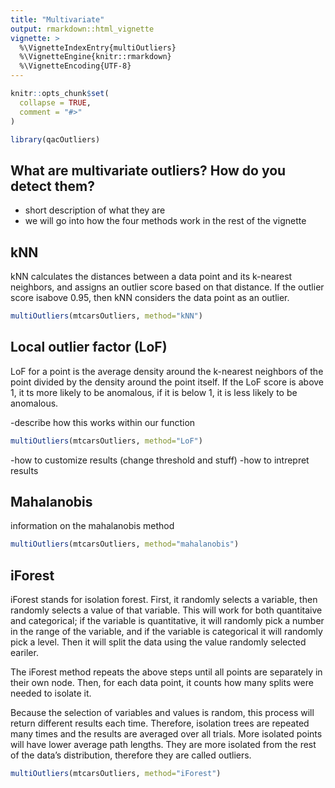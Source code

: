 ```yaml
---
title: "Multivariate"
output: rmarkdown::html_vignette
vignette: >
  %\VignetteIndexEntry{multiOutliers}
  %\VignetteEngine{knitr::rmarkdown}
  %\VignetteEncoding{UTF-8}
---
```


```r
knitr::opts_chunk$set(
  collapse = TRUE,
  comment = "#>"
)
```

```r
library(qacOutliers)
```

## What are multivariate outliers? How do you detect them? 

- short description of what they are 
- we will go into how the four methods work in the rest of the vignette

## kNN

kNN calculates the distances between a data point and its k-nearest neighbors, and assigns an outlier score based on that distance. If the outlier score isabove 0.95, then kNN considers the data point as an outlier.

```r
multiOutliers(mtcarsOutliers, method="kNN")
```


## Local outlier factor (LoF)

LoF for a point is the average density around the k-nearest neighbors of the point divided by the density around the point itself. If the  LoF score is above 1, it ts more likely to be anomalous, if it is below 1, it is less likely to be anomalous. 

-describe how this works within our function

```r
multiOutliers(mtcarsOutliers, method="LoF")
```

-how to customize results (change threshold and stuff)
-how to intrepret results

## Mahalanobis 

information on the mahalanobis method 

```r
multiOutliers(mtcarsOutliers, method="mahalanobis")
```


## iForest 

iForest stands for isolation forest. First, it randomly selects a variable, then randomly selects a value of that variable. This will work for both quantitaive and categorical; if the variable is quantitative, it will randomly pick a number in the range of the variable, and if the variable is categorical it will randomly pick a level. Then it will split the data using the value randomly selected eariler. 

The iForest method repeats the above steps until all points are separately in their own node. Then, for each data point, it counts how many splits were needed to isolate it. 

Because the selection of variables and values is random, this process will return different results each time. Therefore, isolation trees are repeated many times and the results are averaged over all trials. More isolated points will have lower average path lengths. They are more isolated from the rest of the data's distribution, therefore they are called outliers. 

```r
multiOutliers(mtcarsOutliers, method="iForest")
```


